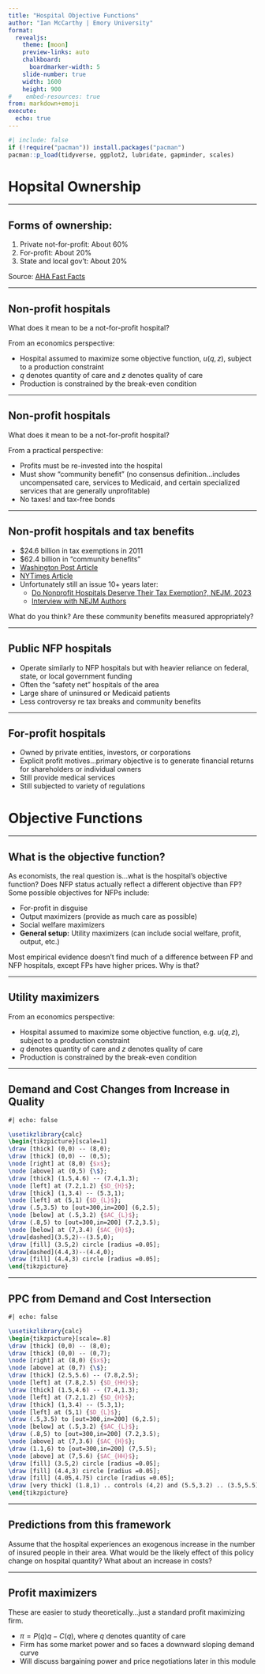 ```yaml
---
title: "Hospital Objective Functions"
author: "Ian McCarthy | Emory University"
format: 
  revealjs:
    theme: [moon]
    preview-links: auto
    chalkboard:
      boardmarker-width: 5
    slide-number: true
    width: 1600
    height: 900    
#    embed-resources: true
from: markdown+emoji
execute: 
  echo: true
---
```


```r
#| include: false
if (!require("pacman")) install.packages("pacman")
pacman::p_load(tidyverse, ggplot2, lubridate, gapminder, scales)
```

# Hopsital Ownership

---

## Forms of ownership:

1. Private not-for-profit: About 60%
2. For-profit: About 20%
3. State and local gov't: About 20%

::: aside
Source: [AHA Fast Facts](https://www.aha.org/statistics/fast-facts-us-hospitals)
:::

---

## Non-profit hospitals

What does it mean to be a not-for-profit hospital?

::: {.fragment}
From an economics perspective:

- Hospital assumed to maximize some objective function, $u(q,z)$, subject to a production constraint
- $q$ denotes quantity of care and $z$ denotes quality of care
- Production is constrained by the break-even condition
:::

---

## Non-profit hospitals

What does it mean to be a not-for-profit hospital?

From a practical perspective:

- Profits must be re-invested into the hospital
- Must show "community benefit" (no consensus definition...includes uncompensated care, services to Medicaid, and certain specialized services that are generally unprofitable)
- No taxes! and tax-free bonds

---

## Non-profit hospitals and tax benefits

- \$24.6 billion in tax exemptions in 2011
- \$62.4 billion in "community benefits"
- [Washington Post Article](https://www.washingtonpost.com/national/health-science/value-of-tax-breaks-for-nonprofit-hospitals-doubled-in-a-decade/2015/06/17/4162c640-1450-11e5-9ddc-e3353542100c_story.html?utm_term=.4f877a72a09f)
- [NYTimes Article](https://www.nytimes.com/2013/12/17/us/benefits-questioned-in-tax-breaks-for-nonprofit-hospitals.html)
- Unfortunately still an issue 10+ years later:
  - [Do Nonprofit Hospitals Deserve Their Tax Exemption?, NEJM, 2023](https://www.nejm.org/doi/full/10.1056/NEJMp2303245)
  - [Interview with NEJM Authors](https://www.nejm.org/action/showMediaPlayer?doi=10.1056%2FNEJMdo007183&aid=10.1056%2FNEJMp2303245&area=)

::: {.fragment}
What do you think? Are these community benefits measured appropriately?
:::

---

## Public NFP hospitals

- Operate similarly to NFP hospitals but with heavier reliance on federal, state, or local government funding
- Often the "safety net" hospitals of the area
- Large share of uninsured or Medicaid patients
- Less controversy re tax breaks and community benefits

---

## For-profit hospitals

- Owned by private entities, investors, or corporations
- Explicit profit motives...primary objective is to generate financial returns for shareholders or individual owners
- Still provide medical services
- Still subjected to variety of regulations

# Objective Functions

---

## What is the objective function?

As economists, the real question is...what is the hospital's objective function? Does NFP status actually reflect a different objective than FP? Some possible objectives for NFPs include:

- For-profit in disguise
- Output maximizers (provide as much care as possible)
- Social welfare maximizers
- **General setup:** Utility maximizers (can include social welfare, profit, output, etc.)

::: {.fragment}
Most empirical evidence doesn't find much of a difference between FP and NFP hospitals, except FPs have higher prices. Why is that?
:::


---

## Utility maximizers

From an economics perspective:

- Hospital assumed to maximize some objective function, e.g. $u(q,z)$, subject to a production constraint
- $q$ denotes quantity of care and $z$ denotes quality of care
- Production is constrained by the break-even condition

---

## Demand and Cost Changes from Increase in Quality

```tikz
#| echo: false

\usetikzlibrary{calc}
\begin{tikzpicture}[scale=1]
\draw [thick] (0,0) -- (8,0);
\draw [thick] (0,0) -- (0,5);
\node [right] at (8,0) {$x$};
\node [above] at (0,5) {\$};
\draw [thick] (1.5,4.6) -- (7.4,1.3);
\node [left] at (7.2,1.2) {$D_{H}$};
\draw [thick] (1,3.4) -- (5.3,1);
\node [left] at (5,1) {$D_{L}$};
\draw (.5,3.5) to [out=300,in=200] (6,2.5);
\node [below] at (.5,3.2) {$AC_{L}$};
\draw (.8,5) to [out=300,in=200] (7.2,3.5);
\node [below] at (7,3.4) {$AC_{H}$};
\draw[dashed](3.5,2)--(3.5,0);
\draw [fill] (3.5,2) circle [radius =0.05];
\draw[dashed](4.4,3)--(4.4,0);
\draw [fill] (4.4,3) circle [radius =0.05];
\end{tikzpicture}

```


---

## PPC from Demand and Cost Intersection

```tikz
#| echo: false

\usetikzlibrary{calc}
\begin{tikzpicture}[scale=.8]
\draw [thick] (0,0) -- (8,0);
\draw [thick] (0,0) -- (0,7);
\node [right] at (8,0) {$x$};
\node [above] at (0,7) {\$};
\draw [thick] (2.5,5.6) -- (7.8,2.5);
\node [left] at (7.8,2.5) {$D_{HH}$};
\draw [thick] (1.5,4.6) -- (7.4,1.3);
\node [left] at (7.2,1.2) {$D_{H}$};
\draw [thick] (1,3.4) -- (5.3,1);
\node [left] at (5,1) {$D_{L}$};
\draw (.5,3.5) to [out=300,in=200] (6,2.5);
\node [below] at (.5,3.2) {$AC_{L}$};
\draw (.8,5) to [out=300,in=200] (7.2,3.5);
\node [above] at (7,3.6) {$AC_{H}$};
\draw (1.1,6) to [out=300,in=200] (7,5.5);
\node [above] at (7,5.6) {$AC_{HH}$};
\draw [fill] (3.5,2) circle [radius =0.05];
\draw [fill] (4.4,3) circle [radius =0.05];
\draw [fill] (4.05,4.75) circle [radius =0.05];
\draw [very thick] (1.8,1) .. controls (4,2) and (5.5,3.2) .. (3.5,5.5);
\end{tikzpicture}

```

---

## Predictions from this framework

Assume that the hospital experiences an exogenous increase in the number of insured people in their area. What would be the likely effect of this policy change on hospital quantity? What about an increase in costs?


---

## Profit maximizers

These are easier to study theoretically...just a standard profit maximizing firm.

- $\pi=P(q)q - C(q),$ where $q$ denotes quantity of care
- Firm has some market power and so faces a downward sloping demand curve
- Will discuss bargaining power and price negotiations later in this module


